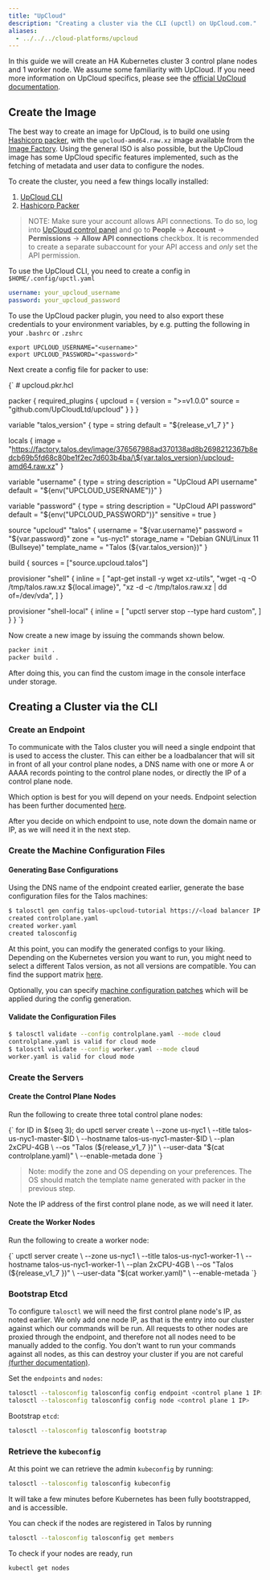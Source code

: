 ```yaml
---
title: "UpCloud"
description: "Creating a cluster via the CLI (upctl) on UpCloud.com."
aliases:
  - ../../../cloud-platforms/upcloud
---
```



In this guide we will create an HA Kubernetes cluster 3 control plane nodes and 1 worker node.
We assume some familiarity with UpCloud.
If you need more information on UpCloud specifics, please see the [official UpCloud documentation](https://upcloud.com/resources/docs).

## Create the Image

The best way to create an image for UpCloud, is to build one using
[Hashicorp packer](https://www.packer.io/docs/builders/hetzner-cloud), with the
`upcloud-amd64.raw.xz` image available from the [Image Factory](https://factory.talos.dev/).
Using the general ISO is also possible, but the UpCloud image has some UpCloud
specific features implemented, such as the fetching of metadata and user data to configure the nodes.

To create the cluster, you need a few things locally installed:

1. [UpCloud CLI](https://github.com/UpCloudLtd/upcloud-cli)
2. [Hashicorp Packer](https://learn.hashicorp.com/tutorials/packer/get-started-install-cli)

> NOTE: Make sure your account allows API connections.
> To do so, log into
> [UpCloud control panel](https://hub.upcloud.com/login) and go to **People**
> -> **Account** -> **Permissions** -> **Allow API connections** checkbox.
> It is recommended
> to create a separate subaccount for your API access and _only_ set the API permission.

To use the UpCloud CLI, you need to create a config in `$HOME/.config/upctl.yaml`

```yaml
username: your_upcloud_username
password: your_upcloud_password
```

To use the UpCloud packer plugin, you need to also export these credentials to your
environment variables, by e.g. putting the following in your `.bashrc` or `.zshrc`

```shell
export UPCLOUD_USERNAME="<username>"
export UPCLOUD_PASSWORD="<password>"
```

Next create a config file for packer to use:

<CodeBlock lang="hcl">
{`
# upcloud.pkr.hcl

packer {
  required_plugins {
    upcloud = {
      version = ">=v1.0.0"
      source  = "github.com/UpCloudLtd/upcloud"
    }
  }
}

variable "talos_version" {
  type    = string
  default = "${release_v1_7 }"
}

locals {
  image = "https://factory.talos.dev/image/376567988ad370138ad8b2698212367b8edcb69b5fd68c80be1f2ec7d603b4ba/\${var.talos_version}/upcloud-amd64.raw.xz"
}

variable "username" {
  type        = string
  description = "UpCloud API username"
  default     = "\${env("UPCLOUD_USERNAME")}"
}

variable "password" {
  type        = string
  description = "UpCloud API password"
  default     = "\${env("UPCLOUD_PASSWORD")}"
  sensitive   = true
}

source "upcloud" "talos" {
  username        = "\${var.username}"
  password        = "\${var.password}"
  zone            = "us-nyc1"
  storage_name    = "Debian GNU/Linux 11 (Bullseye)"
  template_name   = "Talos (\${var.talos_version})"
}

build {
  sources = ["source.upcloud.talos"]

  provisioner "shell" {
    inline = [
      "apt-get install -y wget xz-utils",
      "wget -q -O /tmp/talos.raw.xz \${local.image}",
      "xz -d -c /tmp/talos.raw.xz | dd of=/dev/vda",
    ]
  }

  provisioner "shell-local" {
      inline = [
      "upctl server stop --type hard custom",
      ]
  }
}
`}
</CodeBlock>

Now create a new image by issuing the commands shown below.

```bash
packer init .
packer build .
```

After doing this, you can find the custom image in the console interface under storage.

## Creating a Cluster via the CLI

### Create an Endpoint

To communicate with the Talos cluster you will need a single endpoint that is used
to access the cluster.
This can either be a loadbalancer that will sit in front of
all your control plane nodes, a DNS name with one or more A or AAAA records pointing
to the control plane nodes, or directly the IP of a control plane node.

Which option is best for you will depend on your needs.
Endpoint selection has been further documented [here](../../getting-started/getting-started#decide-the-kubernetes-endpoint).

After you decide on which endpoint to use, note down the domain name or IP, as
we will need it in the next step.

### Create the Machine Configuration Files

#### Generating Base Configurations

Using the DNS name of the endpoint created earlier, generate the base
configuration files for the Talos machines:

```bash
$ talosctl gen config talos-upcloud-tutorial https://<load balancer IP or DNS>:<port> --install-disk /dev/vda
created controlplane.yaml
created worker.yaml
created talosconfig
```

At this point, you can modify the generated configs to your liking.
Depending on the Kubernetes version you want to run, you might need to select a different Talos version, as not all versions are compatible.
 You can find the support matrix [here](../../getting-started/support-matrix).

Optionally, you can specify [machine configuration patches](../../configure-your-talos-cluster/system-configuration/patching#configuration-patching-with-talosctl-cli)
which will be applied during the config generation.

#### Validate the Configuration Files

```bash
$ talosctl validate --config controlplane.yaml --mode cloud
controlplane.yaml is valid for cloud mode
$ talosctl validate --config worker.yaml --mode cloud
worker.yaml is valid for cloud mode
```

### Create the Servers

#### Create the Control Plane Nodes

Run the following to create three total control plane nodes:

<CodeBlock lang="sh">
{`
for ID in $(seq 3); do
    upctl server create \
      --zone us-nyc1 \
      --title talos-us-nyc1-master-$ID \
      --hostname talos-us-nyc1-master-$ID \
      --plan 2xCPU-4GB \
      --os "Talos (${release_v1_7 })" \
      --user-data "$(cat controlplane.yaml)" \
      --enable-metada
done
`}
</CodeBlock>

> Note: modify the zone and OS depending on your preferences.
> The OS should match the template name generated with packer in the previous step.

Note the IP address of the first control plane node, as we will need it later.

#### Create the Worker Nodes

Run the following to create a worker node:

<CodeBlock lang="sh">
{`
upctl server create \
  --zone us-nyc1 \
  --title talos-us-nyc1-worker-1 \
  --hostname talos-us-nyc1-worker-1 \
  --plan 2xCPU-4GB \
  --os "Talos (${release_v1_7 })" \
  --user-data "$(cat worker.yaml)" \
  --enable-metada
`}
</CodeBlock>

### Bootstrap Etcd

To configure `talosctl` we will need the first control plane node's IP, as noted earlier.
We only add one node IP, as that is the entry into our cluster against which our commands will be run.
All requests to other nodes are proxied through the endpoint, and therefore not
all nodes need to be manually added to the config.
You don't want to run your commands against all nodes, as this can destroy your
cluster if you are not careful [(further documentation)](../../getting-started/getting-started#configure-your-talosctl-client).

Set the `endpoints` and `nodes`:

```bash
talosctl --talosconfig talosconfig config endpoint <control plane 1 IP>
talosctl --talosconfig talosconfig config node <control plane 1 IP>
```

Bootstrap `etcd`:

```bash
talosctl --talosconfig talosconfig bootstrap
```

### Retrieve the `kubeconfig`

At this point we can retrieve the admin `kubeconfig` by running:

```bash
talosctl --talosconfig talosconfig kubeconfig
```

It will take a few minutes before Kubernetes has been fully bootstrapped, and is accessible.

You can check if the nodes are registered in Talos by running

```bash
talosctl --talosconfig talosconfig get members
```

To check if your nodes are ready, run

```bash
kubectl get nodes
```

